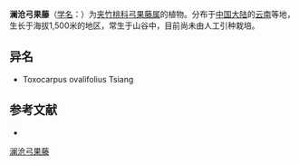 {{Speciesbox
| name = 澜沧弓果藤
| status = 
| status_system = 
| image =
| genus = Toxocarpus
| species = wangianus
| authority = [[蒋英_(植物学家)|Tsiang]] in Sunyatsenia
}}

'''澜沧弓果藤'''（[[学名|学名]]：{{lang|la|''Toxocarpus wangianus''}}）为[[夹竹桃科|夹竹桃科]][[弓果藤属|弓果藤属]]的植物。分布于[[中国大陆|中国大陆]]的[[云南|云南]]等地，生长于海拔1,500米的地区，常生于山谷中，目前尚未由人工引种栽培。

== 异名 ==
* Toxocarpus ovalifolius Tsiang

== 参考文献 ==
<div class="references-small">
* {{cite web| url =http://www.bioinfo.cn/db05/KmzwSpecies.php?action=view&id=1687| title =澜沧弓果藤| work =《中国高等植物数据库全库》| publisher =中国科学院微生物研究所| author =昆明植物研究所| accessdate =2009-02-22| deadurl =yes| archiveurl =https://web.archive.org/web/20160305080409/http://www.bioinfo.cn/db05/KmzwSpecies.php?action=view&id=1687| archivedate =2016-03-05}}
</div>
{{Taxonbar|from=Q15225631}}

[[Category:弓果藤属|澜沧弓果藤]]


{{植物小作品}}